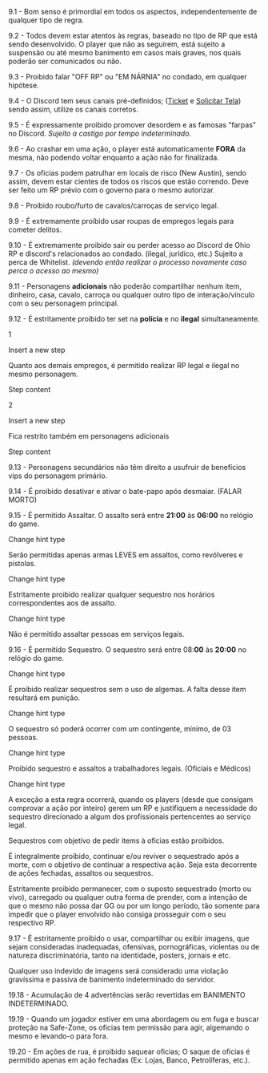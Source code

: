 9.1 - Bom senso é primordial em todos os aspectos, independentemente de qualquer tipo de regra.

9.2 - Todos devem estar atentos às regras, baseado no tipo de RP que está sendo desenvolvido. O player que não as seguirem, está sujeito a suspensão ou até mesmo banimento em casos mais graves, nos quais poderão ser comunicados ou não.

9.3 - Proibido falar "OFF RP" ou "EM NÁRNIA" no condado, em qualquer hipótese.

9.4 - O Discord tem seus canais pré-definidos; ([Ticket](https://canary.discord.com/channels/1174389560784982126/1179897469958635651) e [Solicitar Tela](https://canary.discord.com/channels/1174389560784982126/1313232396849774682)) sendo assim, utilize os canais corretos.

9.5 - É expressamente proibido promover desordem e as famosas "farpas" no Discord. _Sujeito a castigo por tempo indeterminado._

9.6 - Ao crashar em uma ação, o player está automaticamente **FORA** da mesma, não podendo voltar enquanto a ação não for finalizada.

9.7 - Os oficias podem patrulhar em locais de risco (New Austin), sendo assim, devem estar cientes de todos os riscos que estão correndo. Deve ser feito um RP prévio com o governo para o mesmo autorizar.

9.8 - Proibido roubo/furto de cavalos/carroças de serviço legal.

9.9 - É extremamente proibido usar roupas de empregos legais para cometer delitos.

9.10 - É extremamente proibido sair ou perder acesso ao Discord de Ohio RP e discord's relacionados ao condado. (ilegal, jurídico, etc.) Sujeito a perca de Whitelist. _(devendo então realizar o processo novamente caso perca o acesso ao mesmo)_

9.11 - Personagens **adicionais** não poderão compartilhar nenhum item, dinheiro, casa, cavalo, carroça ou qualquer outro tipo de interação/vínculo com o seu personagem principal.

9.12 - É estritamente proibido ter set na **polícia** e no **ilegal** simultaneamente.

1

Insert a new step

 Quanto aos demais empregos, é permitido realizar RP legal e ilegal no mesmo personagem.

Step content

2

Insert a new step

Fica restrito também em personagens adicionais

Step content

9.13 - Personagens secundários não têm direito a usufruir de benefícios vips do personagem primário.

9.14 - É proibido desativar e ativar o bate-papo após desmaiar. (FALAR MORTO)

9.15 - É permitido Assaltar. O assalto será entre **21:00** às **06:00** no relógio do game.

Change hint type

Serão permitidas apenas armas LEVES em assaltos, como revólveres e pistolas.

Change hint type

Estritamente proibido realizar qualquer sequestro nos horários correspondentes aos de assalto.

Change hint type

Não é permitido assaltar pessoas em serviços legais.

9.16 - É permitido Sequestro. O sequestro será entre 08:**00** às **20:00** no relógio do game.

Change hint type

É proibido realizar sequestros sem o uso de algemas. A falta desse item resultará em punição.

Change hint type

O sequestro só poderá ocorrer com um contingente, mínimo, de 03 pessoas.

Change hint type

Proibido sequestro e assaltos a trabalhadores legais. (Oficiais e Médicos)

Change hint type

A exceção a esta regra ocorrerá, quando os players (desde que consigam comprovar a ação por inteiro) gerem um RP e justifiquem a necessidade do sequestro direcionado a algum dos profissionais pertencentes ao serviço legal.

Sequestros com objetivo de pedir items à oficias estão proibidos.

É integralmente proibido, continuar e/ou reviver o sequestrado após a morte, com o objetivo de continuar a respectiva ação. Seja esta decorrente de ações fechadas, assaltos ou sequestros.

Estritamente proibido permanecer, com o suposto sequestrado (morto ou vivo), carregado ou qualquer outra forma de prender, com a intenção de que o mesmo não possa dar GG ou por um longo período, tão somente para impedir que o player envolvido não consiga prosseguir com o seu respectivo RP.

9.17 - É estritamente proibido o usar, compartilhar ou exibir imagens, que sejam consideradas inadequadas, ofensivas, pornográficas, violentas ou de natureza discriminatória, tanto na identidade, posters, jornais e etc.

Qualquer uso indevido de imagens será considerado uma violação gravíssima e passiva de banimento indeterminado do servidor.

19.18 - Acumulação de 4 advertências serão revertidas em BANIMENTO INDETERMINADO.

19.19 - Quando um jogador estiver em uma abordagem ou em fuga e buscar proteção na Safe-Zone, os oficias tem permissão para agir, algemando o mesmo e levando-o para fora.

19.20 - Em ações de rua, é proibido saquear oficias; O saque de oficias é permitido apenas em ação fechadas (Ex: Lojas, Banco, Petrolíferas, etc.).